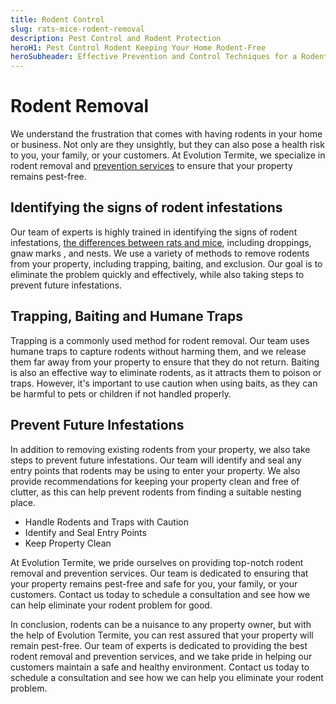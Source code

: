 ```yaml
---
title: Rodent Control
slug: rats-mice-rodent-removal
description: Pest Control and Rodent Protection
heroH1: Pest Control Rodent Keeping Your Home Rodent-Free
heroSubheader: Effective Prevention and Control Techniques for a Rodent-Free Environment
---
```


# Rodent Removal

We understand the frustration that comes with having rodents in your home or business. Not only are they unsightly, but they can also pose a health risk to you, your family, or your customers. At Evolution Termite, we specialize in rodent removal and <span className="text-gray-400">[prevention services](../prevention)</span> to ensure that your property remains pest-free.

## Identifying the signs of rodent infestations

Our team of experts is highly trained in identifying the signs of rodent infestations, [the differences between rats and mice](../important-differences-between-rats-mice), including droppings, gnaw marks , and nests. We use a variety of methods to remove rodents from your property, including trapping, baiting, and exclusion. Our goal is to eliminate the problem quickly and effectively, while also taking steps to prevent future infestations.

## Trapping, Baiting and Humane Traps

Trapping is a commonly used method for rodent removal. Our team uses humane traps to capture rodents without harming them, and we release them far away from your property to ensure that they do not return. Baiting is also an effective way to eliminate rodents, as it attracts them to poison or traps. However, it's important to use caution when using baits, as they can be harmful to pets or children if not handled properly.

## Prevent Future Infestations

In addition to removing existing rodents from your property, we also take steps to prevent future infestations. Our team will identify and seal any entry points that rodents may be using to enter your property. We also provide recommendations for keeping your property clean and free of clutter, as this can help prevent rodents from finding a suitable nesting place.

- Handle Rodents and Traps with Caution
- Identify and Seal Entry Points
- Keep Property Clean

At Evolution Termite, we pride ourselves on providing top-notch rodent removal and prevention services. Our team is dedicated to ensuring that your property remains pest-free and safe for you, your family, or your customers. Contact us today to schedule a consultation and see how we can help eliminate your rodent problem for good.

In conclusion, rodents can be a nuisance to any property owner, but with the help of Evolution Termite, you can rest assured that your property will remain pest-free. Our team of experts is dedicated to providing the best rodent removal and prevention services, and we take pride in helping our customers maintain a safe and healthy environment. Contact us today to schedule a consultation and see how we can help you eliminate your rodent problem.

<Faq/>
